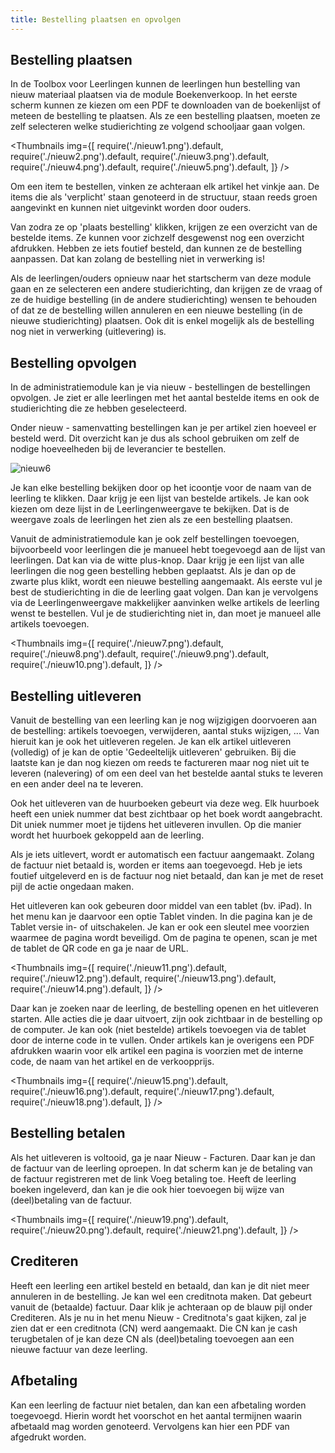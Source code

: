 ```yaml
---
title: Bestelling plaatsen en opvolgen
---
```


## Bestelling plaatsen

In de Toolbox voor Leerlingen kunnen de leerlingen hun bestelling van nieuw materiaal plaatsen via de module Boekenverkoop. In het eerste scherm kunnen ze kiezen om een PDF te downloaden van de boekenlijst of meteen de bestelling te plaatsen. Als ze een bestelling plaatsen, moeten ze zelf selecteren welke studierichting ze volgend schooljaar gaan volgen.

<Thumbnails img={[
    require('./nieuw1.png').default, 
    require('./nieuw2.png').default, 
    require('./nieuw3.png').default, 
    require('./nieuw4.png').default, 
    require('./nieuw5.png').default, 
]} />

Om een item te bestellen, vinken ze achteraan elk artikel het vinkje aan.
De items die als 'verplicht' staan genoteerd in de structuur, staan reeds groen aangevinkt en kunnen niet uitgevinkt worden door ouders.

Van zodra ze op 'plaats bestelling' klikken, krijgen ze een overzicht van de bestelde items. Ze kunnen voor zichzelf desgewenst nog een overzicht afdrukken.
Hebben ze iets foutief besteld, dan kunnen ze de bestelling aanpassen. Dat kan zolang de bestelling niet in verwerking is!

Als de leerlingen/ouders opnieuw naar het startscherm van deze module gaan en ze selecteren een andere studierichting, dan krijgen ze de vraag of ze de huidige bestelling (in de andere studierichting) wensen te behouden of dat ze de bestelling willen annuleren en een nieuwe bestelling (in de nieuwe studierichting) plaatsen. Ook dit is enkel mogelijk als de bestelling nog niet in verwerking (uitlevering) is.

## Bestelling opvolgen 

In de administratiemodule kan je via nieuw - bestellingen de bestellingen opvolgen. Je ziet er alle leerlingen met het aantal bestelde items en ook de studierichting die ze hebben geselecteerd.

Onder nieuw - samenvatting bestellingen kan je per artikel zien hoeveel er besteld werd. Dit overzicht kan je dus als school gebruiken om zelf de nodige hoeveelheden bij de leverancier te bestellen.

![nieuw6](./nieuw6.png)

Je kan elke bestelling bekijken door op het icoontje voor de naam van de leerling te klikken. Daar krijg je een lijst van bestelde artikels. Je kan ook kiezen om deze lijst in de Leerlingenweergave te bekijken. Dat is de weergave zoals de leerlingen het zien als ze een bestelling plaatsen.

Vanuit de administratiemodule kan je ook zelf bestellingen toevoegen, bijvoorbeeld voor leerlingen die je manueel hebt toegevoegd aan de lijst van leerlingen. Dat kan via de witte plus-knop. Daar krijg je een lijst van alle leerlingen die nog geen bestelling hebben geplaatst.
Als je dan op de zwarte plus klikt, wordt een nieuwe bestelling aangemaakt. Als eerste vul je best de studierichting in die de leerling gaat volgen. Dan kan je vervolgens via de Leerlingenweergave makkelijker aanvinken welke artikels de leerling wenst te bestellen. Vul je de studierichting niet in, dan moet je manueel alle artikels toevoegen.

<Thumbnails img={[
    require('./nieuw7.png').default, 
    require('./nieuw8.png').default, 
    require('./nieuw9.png').default, 
    require('./nieuw10.png').default, 
]} />

## Bestelling uitleveren

Vanuit de bestelling van een leerling kan je nog wijzigigen doorvoeren aan de bestelling: artikels toevoegen, verwijderen, aantal stuks wijzigen, ... Van hieruit kan je ook het uitleveren regelen. Je kan elk artikel uitleveren (volledig) of je kan de optie 'Gedeeltelijk uitleveren' gebruiken. Bij die laatste kan je dan nog kiezen om reeds te factureren maar nog niet uit te leveren (nalevering) of om een deel van het bestelde aantal stuks te leveren en een ander deel na te leveren.

Ook het uitleveren van de huurboeken gebeurt via deze weg. Elk huurboek heeft een uniek nummer dat best zichtbaar op het boek wordt aangebracht. Dit uniek nummer moet je tijdens het uitleveren invullen. Op die manier wordt het huurboek gekoppeld aan de leerling. 

Als je iets uitlevert, wordt er automatisch een factuur aangemaakt. Zolang de factuur niet betaald is, worden er items aan toegevoegd.
Heb je iets foutief uitgeleverd en is de factuur nog niet betaald, dan kan je met de reset pijl de actie ongedaan maken.

Het uitleveren kan ook gebeuren door middel van een tablet (bv. iPad). In het menu kan je daarvoor een optie Tablet vinden. In die pagina kan je de Tablet versie in- of uitschakelen. Je kan er ook een sleutel mee voorzien waarmee de pagina wordt beveiligd. Om de pagina te openen, scan je met de tablet de QR code en ga je naar de URL.

<Thumbnails img={[
    require('./nieuw11.png').default, 
    require('./nieuw12.png').default, 
    require('./nieuw13.png').default, 
    require('./nieuw14.png').default, 
]} />

Daar kan je zoeken naar de leerling, de bestelling openen en het uitleveren starten. Alle acties die je daar uitvoert, zijn ook zichtbaar in de bestelling op de computer. Je kan ook (niet bestelde) artikels toevoegen via de tablet door de interne code in te vullen. Onder artikels kan je overigens een PDF afdrukken waarin voor elk artikel een pagina is voorzien met de interne code, de naam van het artikel en de verkoopprijs.

<Thumbnails img={[
    require('./nieuw15.png').default, 
    require('./nieuw16.png').default, 
    require('./nieuw17.png').default, 
    require('./nieuw18.png').default, 
]} />

## Bestelling betalen

Als het uitleveren is voltooid, ga je naar Nieuw - Facturen. Daar kan je dan de factuur van de leerling oproepen. In dat scherm kan je de betaling van de factuur registreren met de link Voeg betaling toe.
Heeft de leerling boeken ingeleverd, dan kan je die ook hier toevoegen bij wijze van (deel)betaling van de factuur.

<Thumbnails img={[
    require('./nieuw19.png').default, 
    require('./nieuw20.png').default, 
    require('./nieuw21.png').default, 
]} />

## Crediteren
Heeft een leerling een artikel besteld en betaald, dan kan je dit niet meer annuleren in de bestelling. Je kan wel een creditnota maken. Dat gebeurt vanuit de (betaalde) factuur. Daar klik je achteraan op de blauw pijl onder Crediteren.
Als je nu in het menu Nieuw - Creditnota's gaat kijken, zal je zien dat er een creditnota (CN) werd aangemaakt. Die CN kan je cash terugbetalen of je kan deze CN als (deel)betaling toevoegen aan een nieuwe factuur van deze leerling.

## Afbetaling
Kan een leerling de factuur niet betalen, dan kan een afbetaling worden toegevoegd. Hierin wordt het voorschot en het aantal termijnen waarin afbetaald mag worden genoteerd. Vervolgens kan hier een PDF van afgedrukt worden.
